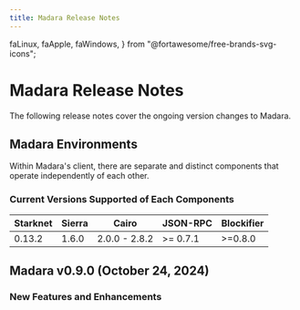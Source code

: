 ```yaml
---
title: Madara Release Notes
---
```


  faLinux,
  faApple,
  faWindows,
} from "@fortawesome/free-brands-svg-icons";

# Madara Release Notes

The following release notes cover the ongoing version changes to Madara.

## Madara Environments

Within Madara's client, there are separate and distinct components that operate independently of each other.

### Current Versions Supported of Each Components

| Starknet | Sierra | Cairo         | JSON-RPC | Blockifier |
|----------|--------|---------------|----------|------------|
| 0.13.2   | 1.6.0  | 2.0.0 - 2.8.2 | >= 0.7.1 | >=0.8.0    |

## Madara v0.9.0 (October 24, 2024)

### New Features and Enhancements
